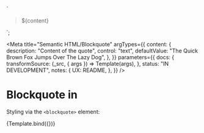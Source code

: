 <!--
@license EUPL-1.2
Copyright (c) 2021 Robbert Broersma
Copyright (c) 2021 Gemeente Utrecht
-->


<!-- Import component and component styles -->


<!-- Import Docs -->


  `<section class="utrecht-html">
  <blockquote>
    <p>${content}</p>
  </blockquote>
</section>`;

<Meta
  title="Semantic HTML/Blockquote"
  argTypes={{
    content: {
      description: "Content of the quote",
      control: "text",
      defaultValue: "The Quick Brown Fox Jumps Over The Lazy Dog",
    },
  }}
  parameters={{
    docs: {
      transformSource: (_src, { args }) => Template(args),
    },
    status: "IN DEVELOPMENT",
    notes: {
      UX: README,
    },
  }}
/>

# Blockquote in

Styling via the `<blockquote>` element:

<Canvas>
  <Story name="Blockquote in HTML">{Template.bind({})}</Story>
</Canvas>

<ArgsTable story="Blockquote" />
